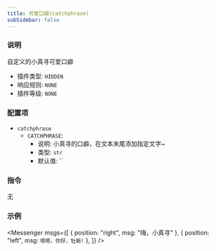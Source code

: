 ```yaml
---
title: 可爱口癖(catchphrase)
subSidebar: false
---
```



### 说明

自定义的小真寻可爱口癖

- 插件类型: `HIDDEN`
- 响应规则: `NONE`
- 插件等级: `NONE`

### 配置项

- `catchphrase`
  - `CATCHPHRASE`:
    - 说明: 小真寻的口癖，在文本末尾添加指定文字~
    - 类型: `str`
    - 默认值: ``

### 指令

无

### 示例

<Messenger
  msgs={[
    { position: "right", msg: "嗨，小真寻" },
    { position: "left", msg: `嗯嗯，你好，牡蛎!` },
  ]}
/>
